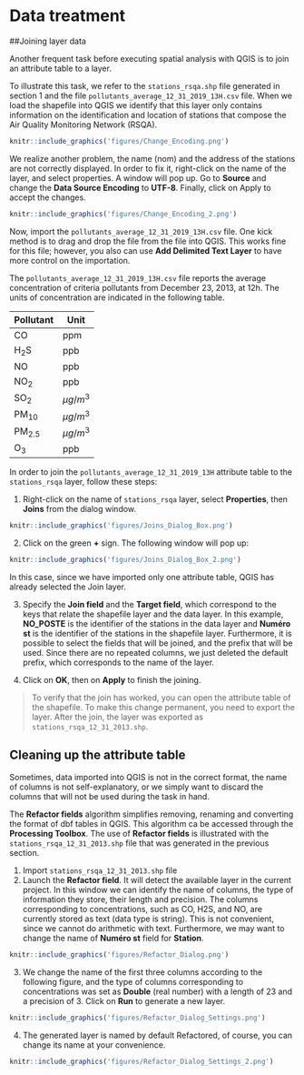 # Data treatment

##Joining layer data

Another frequent task before executing spatial analysis with QGIS is to join an attribute table to a layer.

To illustrate this task, we refer to the `stations_rsqa.shp` file generated in section 1 and the file `pollutants_average_12_31_2019_13H.csv` file. When we load the shapefile into QGIS we identify that this layer only contains information on the identification and location of stations that compose the Air Quality Monitoring Network (RSQA).

```r
knitr::include_graphics('figures/Change_Encoding.png')
```

We realize another problem, the name (nom) and the address of the stations are not correctly displayed. In order to fix it, right-click on the name of the layer, and select properties. A window will pop up. Go to **Source** and change the **Data Source Encoding** to **UTF-8**. Finally, click on Apply to accept the changes.


```r
knitr::include_graphics('figures/Change_Encoding_2.png')
```

Now, import the `pollutants_average_12_31_2019_13H.csv` file. One kick method is to drag and drop the file from the file into QGIS. This works fine for this file; however, you also can use **Add Delimited Text Layer** to have more control on the importation.

The `pollutants_average_12_31_2019_13H.csv` file reports the average concentration of criteria pollutants from December 23, 2013, at 12h. The units of concentration are indicated in the following table.

Pollutant | Unit 
--------- |----- 
CO        |ppm   
H<sub>2</sub>S | ppb 
NO |ppb
NO<sub>2</sub> | ppb
SO<sub>2</sub> | $\mu g/m^3$
PM<sub>10</sub> | $\mu g/m^3$
PM<sub>2.5</sub> | $\mu g/m^3$
O<sub>3</sub> | ppb

In order to join the `pollutants_average_12_31_2019_13H` attribute table to the `stations_rsqa` layer, follow these steps:

1. Right-click on the name of `stations_rsqa` layer, select **Properties**, then **Joins** from the dialog window.

```r
knitr::include_graphics('figures/Joins_Dialog_Box.png')
```

2. Click on the green **+** sign. The following window will pop up:

```r
knitr::include_graphics('figures/Joins_Dialog_Box_2.png')
```

In this case, since we have imported only one attribute table, QGIS has already selected the Join layer. 

3. Specify the **Join field** and the **Target field**, which correspond to the keys that relate the shapefile layer and the data layer. In this example, **NO_POSTE** is the identifier of the stations in the data layer and **Numéro st** is the identifier of the stations in the shapefile layer. Furthermore, it is possible to select the fields that will be joined, and the prefix that will be used. Since there are no repeated columns, we just deleted the default prefix, which corresponds to the name of the layer.

4. Click on **OK**, then on **Apply** to finish the joining.

> To verify that the join has worked, you can open the attribute table of the shapefile. To make this change permanent, you need to export the layer. After the join, the layer was exported as `stations_rsqa_12_31_2013.shp`.

## Cleaning up the attribute table

Sometimes, data imported into QGIS is not in the correct format, the name of columns is not self-explanatory, or we simply want to discard the columns that will not be used during the task in hand.

The **Refactor fields** algorithm simplifies removing, renaming and converting the format of dbf tables in QGIS. This algorithm ca be accessed through the **Processing Toolbox**. The use of **Refactor fields** is illustrated with the `stations_rsqa_12_31_2013.shp` file that was generated in the previous section. 

1. Import `stations_rsqa_12_31_2013.shp` file
2. Launch the **Refactor field**. It will detect the available layer in the current project. In this window we can identify the name of columns, the type of information they store, their length and precision. The columns corresponding to concentrations, such as CO, H2S, and NO, are currently stored as text (data type is string). This is not convenient, since we cannot do arithmetic with text. Furthermore, we may want to change the name of **Numéro st** field for **Station**.

```r
knitr::include_graphics('figures/Refactor_Dialog.png')
```

3. We change the name of the first three columns according to the following figure, and the type of columns corresponding to concentrations was set as **Double** (real number) with a length of 23 and a precision of 3. Click on **Run** to generate a new layer.

```r
knitr::include_graphics('figures/Refactor_Dialog_Settings.png')
```

4. The generated layer is named by default Refactored, of course, you can change its name at your convenience. 

```r
knitr::include_graphics('figures/Refactor_Dialog_Settings_2.png')
```



